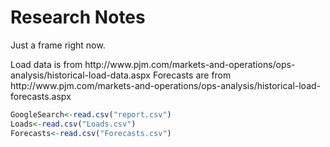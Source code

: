 Research Notes
========================================================
Just a frame right now.

Load data is from http://www.pjm.com/markets-and-operations/ops-analysis/historical-load-data.aspx
Forecasts are from 
http://www.pjm.com/markets-and-operations/ops-analysis/historical-load-forecasts.aspx

```r
GoogleSearch<-read.csv("report.csv")
Loads<-read.csv("Loads.csv")
Forecasts<-read.csv("Forecasts.csv")
```

